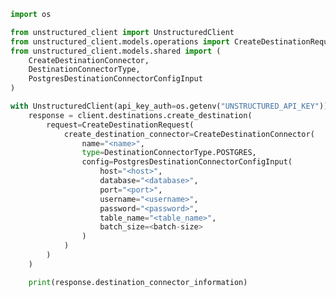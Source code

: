 ```python Python SDK
import os

from unstructured_client import UnstructuredClient
from unstructured_client.models.operations import CreateDestinationRequest
from unstructured_client.models.shared import (
    CreateDestinationConnector,
    DestinationConnectorType,
    PostgresDestinationConnectorConfigInput
)

with UnstructuredClient(api_key_auth=os.getenv("UNSTRUCTURED_API_KEY")) as client:
    response = client.destinations.create_destination(
        request=CreateDestinationRequest(
            create_destination_connector=CreateDestinationConnector(
                name="<name>",
                type=DestinationConnectorType.POSTGRES,
                config=PostgresDestinationConnectorConfigInput(
                    host="<host>",
                    database="<database>",
                    port="<port>",
                    username="<username>",
                    password="<password>",
                    table_name="<table_name>",
                    batch_size=<batch-size>
                )
            )
        )
    )

    print(response.destination_connector_information)
```